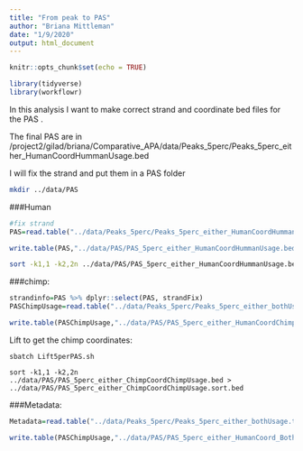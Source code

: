 ```yaml
---
title: "From peak to PAS"
author: "Briana Mittleman"
date: "1/9/2020"
output: html_document
---
```


```r
knitr::opts_chunk$set(echo = TRUE)
```

```r
library(tidyverse)
library(workflowr)
```

In this analysis I want to make correct strand and coordinate bed files for the PAS .  

The final PAS are in /project2/gilad/briana/Comparative_APA/data/Peaks_5perc/Peaks_5perc_either_HumanCoordHummanUsage.bed 

I will fix the strand and put them in a PAS folder  

```bash
mkdir ../data/PAS
```

###Human

```r
#fix strand
PAS=read.table("../data/Peaks_5perc/Peaks_5perc_either_HumanCoordHummanUsage.bed", header=T,stringsAsFactors = F) %>% mutate(strandFix=ifelse(strand =="+","-","+")) %>% dplyr::select(-strand)

write.table(PAS,"../data/PAS/PAS_5perc_either_HumanCoordHummanUsage.bed",col.names = F, row.names = F, quote = F, sep="\t")
```

```bash
sort -k1,1 -k2,2n ../data/PAS/PAS_5perc_either_HumanCoordHummanUsage.bed > ../data/PAS/PAS_5perc_either_HumanCoordHummanUsage.sort.bed
```

###chimp:

```r
strandinfo=PAS %>% dplyr::select(PAS, strandFix)
PASChimpUsage=read.table("../data/Peaks_5perc/Peaks_5perc_either_bothUsage.txt",header=T,stringsAsFactors = F) %>% inner_join(strandinfo, by="PAS") %>% dplyr::select(chr,start,end, PAS,Chimp, strandFix)

write.table(PASChimpUsage,"../data/PAS/PAS_5perc_either_HumanCoordChimpUsage.bed",col.names = F, row.names = F, quote = F, sep="\t")
```

Lift to get the chimp coordinates:  
```bashe
sbatch Lift5perPAS.sh

sort -k1,1 -k2,2n  ../data/PAS/PAS_5perc_either_ChimpCoordChimpUsage.bed > ../data/PAS/PAS_5perc_either_ChimpCoordChimpUsage.sort.bed
```



###Metadata:

```r
Metadata=read.table("../data/Peaks_5perc/Peaks_5perc_either_bothUsage.txt",header=T,stringsAsFactors = F)  %>% inner_join(strandinfo, by="PAS")

write.table(PASChimpUsage,"../data/PAS/PAS_5perc_either_HumanCoord_BothUsage_meta.txt",col.names = T, row.names = F, quote = F, sep="\t")
```

